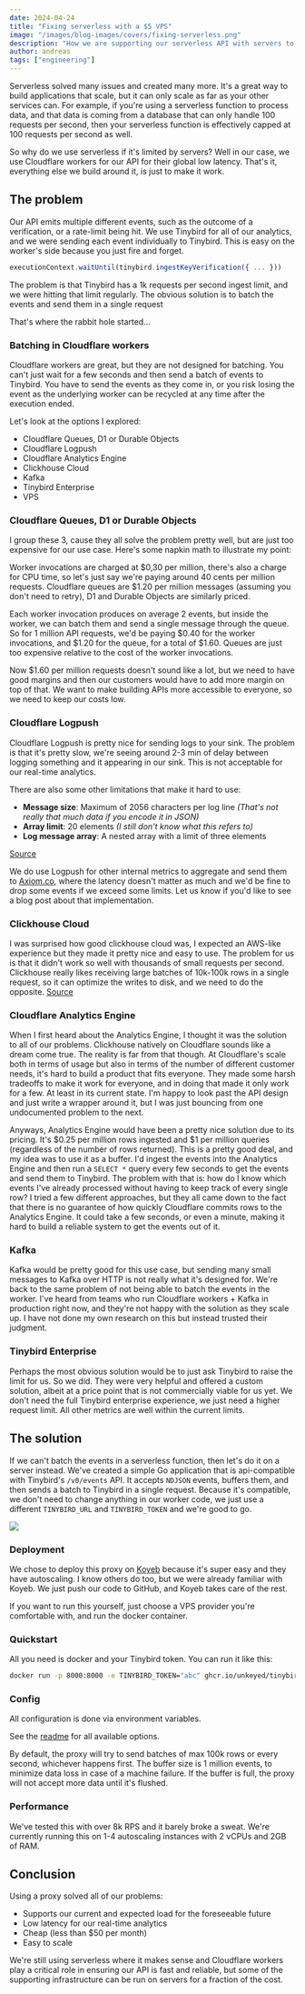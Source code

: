 ```yaml
---
date: 2024-04-24
title: "Fixing serverless with a $5 VPS"
image: "/images/blog-images/covers/fixing-serverless.png"
description: "How we are supporting our serverless API with servers to scale beyond the limits of serverless."
author: andreas
tags: ["engineering"]
---
```



Serverless solved many issues and created many more. It's a great way to build applications that scale, but it can only scale as far as your other services can. For example, if you're using a serverless function to process data, and that data is coming from a database that can only handle 100 requests per second, then your serverless function is effectively capped at 100 requests per second as well.

So why do we use serverless if it's limited by servers? Well in our case, we use Cloudflare workers for our API for their global low latency. That's it, everything else we build around it, is just to make it work.


## The problem

Our API emits multiple different events, such as the outcome of a verification, or a rate-limit being hit. We use Tinybird for all of our analytics, and we were sending each event individually to Tinybird. This is easy on the worker's side because you just fire and forget.

```ts
executionContext.waitUntil(tinybird.ingestKeyVerification({ ... }))
```


The problem is that Tinybird has a 1k requests per second ingest limit, and we were hitting that limit regularly. The obvious solution is to batch the events and send them in a single request 

That's where the rabbit hole started...

### Batching in Cloudflare workers

Cloudflare workers are great, but they are not designed for batching. You can't just wait for a few seconds and then send a batch of events to Tinybird. You have to send the events as they come in, or you risk losing the event as the underlying worker can be recycled at any time after the execution ended.

Let's look at the options I explored:

- Cloudflare Queues, D1 or Durable Objects
- Cloudflare Logpush
- Cloudflare Analytics Engine
- Clickhouse Cloud
- Kafka
- Tinybird Enterprise
- VPS


### Cloudflare Queues, D1 or Durable Objects

I group these 3, cause they all solve the problem pretty well, but are just too expensive for our use case.
Here's some napkin math to illustrate my point:

Worker invocations are charged at $0,30 per million, there's also a charge for CPU time, so let's just say we're paying around 40 cents per million requests.
Cloudflare queues are $1.20 per million messages (assuming you don't need to retry), D1 and Durable Objects are similarly priced.

Each worker invocation produces on average 2 events, but inside the worker, we can batch them and send a single message through the queue.
So for 1 million API requests, we'd be paying $0.40 for the worker invocations, and $1.20 for the queue, for a total of $1.60. Queues are just too expensive relative to the cost of the worker invocations.

Now $1.60 per million requests doesn't sound like a lot, but we need to have good margins and then our customers would have to add more margin on top of that. We want to make building APIs more accessible to everyone, so we need to keep our costs low.

### Cloudflare Logpush

Cloudflare Logpush is pretty nice for sending logs to your sink. The problem is that it's pretty slow, we're seeing around 2-3 min of delay between logging something and it appearing in our sink. This is not acceptable for our real-time analytics.

There are also some other limitations that make it hard to use:
- **Message size**: Maximum of 2056 characters per log line *(That's not really that much data if you encode it in JSON)*
- **Array limit**: 20 elements *(I still don't know what this refers to)*
- **Log message array**: A nested array with a limit of three elements 

[Source](https://developers.cloudflare.com/workers/observability/logging/logpush/#limits)

We do use Logpush for other internal metrics to aggregate and send them to [Axiom.co](https://axiom.co), where the latency doesn't matter as much and we'd be fine to drop some events if we exceed some limits.
Let us know if you'd like to see a blog post about that implementation. 


### Clickhouse Cloud

I was surprised how good clickhouse cloud was, I expected an AWS-like experience but they made it pretty nice and easy to use. The problem for us is that it didn't work so well with thousands of small requests per second. Clickhouse really likes receiving large batches of 10k-100k rows in a single request, so it can optimize the writes to disk, and we need to do the opposite.
[Source](https://clickhouse.com/docs/en/optimize/bulk-inserts)


### Cloudflare Analytics Engine

When I first heard about the Analytics Engine, I thought it was the solution to all of our problems. Clickhouse natively on Cloudflare sounds like a dream come true. The reality is far from that though.
At Cloudflare's scale both in terms of usage but also in terms of the number of different customer needs, it's hard to build a product that fits everyone. They made some harsh tradeoffs to make it work for everyone, and in doing that made it only work for a few. At least in its current state.
I'm happy to look past the API design and just write a wrapper around it, but I was just bouncing from one undocumented problem to the next.

Anyways, Analytics Engine would have been a pretty nice solution due to its pricing. It's $0.25 per million rows ingested and $1 per million queries (regardless of the number of rows returned). This is a pretty good deal, and my idea was to use it as a buffer. I'd ingest the events into the Analytics Engine and then run a `SELECT *` query every few seconds to get the events and send them to Tinybird. The problem with that is: how do I know which events I've already processed without having to keep track of every single row?
I tried a few different approaches, but they all came down to the fact that there is no guarantee of how quickly Cloudflare commits rows to the Analytics Engine. It could take a few seconds, or even a minute, making it hard to build a reliable system to get the events out of it.

### Kafka

Kafka would be pretty good for this use case, but sending many small messages to Kafka over HTTP is not really what it's designed for. We're back to the same problem of not being able to batch the events in the worker. 
I've heard from teams who run Cloudflare workers + Kafka in production right now, and they're not happy with the solution as they scale up. I have not done my own research on this but instead trusted their judgment.

### Tinybird Enterprise

Perhaps the most obvious solution would be to just ask Tinybird to raise the limit for us. So we did. They were very helpful and offered a custom solution, albeit at a price point that is not commercially viable for us yet. We don't need the full Tinybird enterprise experience, we just need a higher request limit. All other metrics are well within the current limits.

## The solution

If we can't batch the events in a serverless function, then let's do it on a server instead. We've created a simple Go application that is api-compatible with Tinybird's `/v0/events` API. It accepts `NDJSON` events, buffers them, and then sends a batch to Tinybird in a single request.
Because it's compatible, we don't need to change anything in our worker code, we just use a different `TINYBIRD_URL` and `TINYBIRD_TOKEN` and we're good to go.


<img src="/images/blog-images/tinybird-proxy/tinybird-proxy.png"/>

### Deployment

We chose to deploy this proxy on [Koyeb](https://koyeb.com) because it's super easy and they have autoscaling. I know others do too, but we were already familiar with Koyeb. We just push our code to GitHub, and Koyeb takes care of the rest.

If you want to run this yourself, just choose a VPS provider you're comfortable with, and run the docker container. 

### Quickstart

All you need is docker and your Tinybird token. You can run it like this:

```bash
docker run -p 8000:8000 -e TINYBIRD_TOKEN="abc" ghcr.io/unkeyed/tinybird-proxy:latest
```


### Config

All configuration is done via environment variables.

See the [readme](https://github.com/unkeyed/unkey/tree/main/apps/tinybird-proxy#config) for all available options.

By default, the proxy will try to send batches of max 100k rows or every second, whichever happens first.
The buffer size is 1 million events,  to minimize data loss in case of a machine failure. If the buffer is full, the proxy will not accept more data until it's flushed.


### Performance

We've tested this with over 8k RPS and it barely broke a sweat. We're currently running this on 1-4 autoscaling instances with 2 vCPUs and 2GB of RAM.


## Conclusion

Using a proxy solved all of our problems:

- Supports our current and expected load for the foreseeable future 
- Low latency for our real-time analytics
- Cheap (less than $50 per month)
- Easy to scale

We're still using serverless where it makes sense and Cloudflare workers play a critical role in ensuring our API is fast and reliable, but some of the supporting infrastructure can be run on servers for a fraction of the cost.
